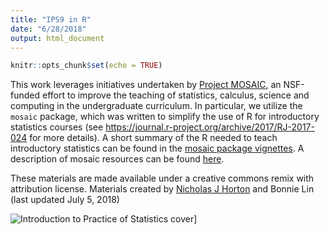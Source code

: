 ```yaml
---
title: "IPS9 in R"
date: "6/28/2018"
output: html_document
---
```


```r
knitr::opts_chunk$set(echo = TRUE)
```

This work leverages initiatives undertaken by [Project MOSAIC](http://www.mosaic-web.org/), an NSF-funded effort to improve the teaching of statistics, calculus, science and computing in the undergraduate curriculum. In particular, we utilize the `mosaic` package, which was written to simplify the use of R for introductory statistics courses (see [https://journal.r-project.org/archive/2017/RJ-2017-024](https://journal.r-project.org/archive/2017/RJ-2017-024) for more details). A short summary of the R needed to teach introductory statistics can be found in the [mosaic package vignettes](http://cran.r-project.org/web/packages/mosaic). A description of mosaic resources can be found [here](https://cran.r-project.org/web/packages/mosaic/vignettes/mosaic-resources.html).


These materials are made available under a creative commons remix with attribution license. 
Materials created by [Nicholas J Horton](https://www.amherst.edu/people/facstaff/nhorton) and Bonnie Lin (last updated July 5, 2018)

![Introduction to Practice of Statistics cover](IPS9_BookCover.jpg)]

